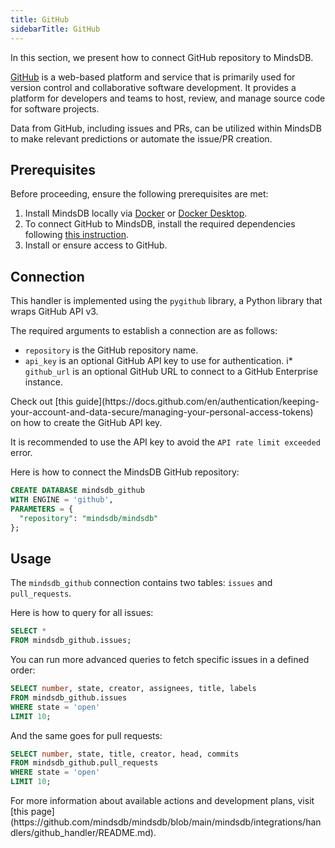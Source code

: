 ```yaml
---
title: GitHub
sidebarTitle: GitHub
---
```


In this section, we present how to connect GitHub repository to MindsDB.

[GitHub](https://github.com/) is a web-based platform and service that is primarily used for version control and collaborative software development. It provides a platform for developers and teams to host, review, and manage source code for software projects.

Data from GitHub, including issues and PRs, can be utilized within MindsDB to make relevant predictions or automate the issue/PR creation.

## Prerequisites

Before proceeding, ensure the following prerequisites are met:

1. Install MindsDB locally via [Docker](/setup/self-hosted/docker) or [Docker Desktop](/setup/self-hosted/docker-desktop).
2. To connect GitHub to MindsDB, install the required dependencies following [this instruction](/setup/self-hosted/docker#install-dependencies).
3. Install or ensure access to GitHub.

## Connection

This handler is implemented using the `pygithub` library, a Python library that wraps GitHub API v3.

The required arguments to establish a connection are as follows:

* `repository` is the GitHub repository name.
* `api_key` is an optional GitHub API key to use for authentication.
i* `github_url` is an optional GitHub URL to connect to a GitHub Enterprise instance.

<Tip>
Check out [this guide](https://docs.github.com/en/authentication/keeping-your-account-and-data-secure/managing-your-personal-access-tokens) on how to create the GitHub API key.

It is recommended to use the API key to avoid the `API rate limit exceeded` error.
</Tip>

Here is how to connect the MindsDB GitHub repository:

```sql
CREATE DATABASE mindsdb_github
WITH ENGINE = 'github',
PARAMETERS = {
  "repository": "mindsdb/mindsdb"
};
```

## Usage

The `mindsdb_github` connection contains two tables: `issues` and `pull_requests`.

Here is how to query for all issues:

```sql
SELECT *
FROM mindsdb_github.issues;
```

You can run more advanced queries to fetch specific issues in a defined order:

```sql
SELECT number, state, creator, assignees, title, labels
FROM mindsdb_github.issues
WHERE state = 'open'
LIMIT 10;
```

And the same goes for pull requests:

```sql
SELECT number, state, title, creator, head, commits
FROM mindsdb_github.pull_requests
WHERE state = 'open'
LIMIT 10;
```

<Info>
For more information about available actions and development plans, visit [this page](https://github.com/mindsdb/mindsdb/blob/main/mindsdb/integrations/handlers/github_handler/README.md).
</Info>
